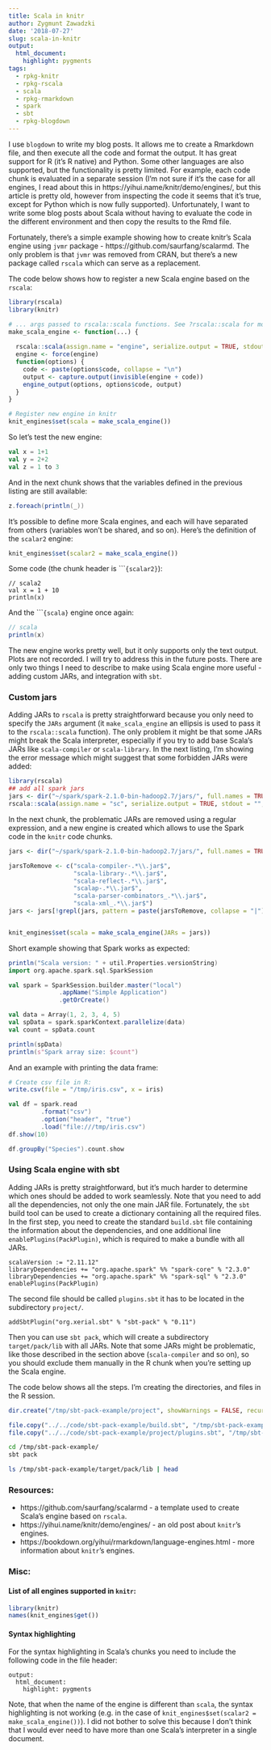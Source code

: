 ```yaml
---
title: Scala in knitr
author: Zygmunt Zawadzki
date: '2018-07-27'
slug: scala-in-knitr
output: 
  html_document: 
    highlight: pygments
tags: 
  - rpkg-knitr
  - rpkg-rscala
  - scala
  - rpkg-rmarkdown
  - spark
  - sbt
  - rpkg-blogdown
---
```



I use `blogdown` to write my blog posts. It allows me to create a Rmarkdown file, and then execute all the code and format the output. It has great support for R (it's R native) and Python. Some other languages are also supported, but the functionality is pretty limited. For example, each code chunk is evaluated in a separate session (I'm not sure if it's the case for all engines, I read about this in https://yihui.name/knitr/demo/engines/, but this article is pretty old, however from inspecting the code it seems that it's true, except for Python which is now fully supported). Unfortunately, I want to write some blog posts about Scala without having to evaluate the code in the different environment and then copy the results to the Rmd file.

Fortunately, there's a simple example showing how to create knitr's Scala engine using `jvmr` package - https://github.com/saurfang/scalarmd. The only problem is that `jvmr` was removed from CRAN, but there's a new package called `rscala` which can serve as a replacement.

The code below shows how to register a new Scala engine based on the `rscala`:

```r
library(rscala)
library(knitr)

# ... args passed to rscala::scala functions. See ?rscala::scala for more informations.
make_scala_engine <- function(...) {
  
  rscala::scala(assign.name = "engine", serialize.output = TRUE, stdout = "", ...)
  engine <- force(engine)
  function(options) {
    code <- paste(options$code, collapse = "\n")
    output <- capture.output(invisible(engine + code))
    engine_output(options, options$code, output)
  }
}

# Register new engine in knitr
knit_engines$set(scala = make_scala_engine())

```

So let's test the new engine:

```scala
val x = 1+1
val y = 2+2
val z = 1 to 3
```

And in the next chunk shows that the variables defined in the previous listing are still available:

```scala
z.foreach(println(_))
```

It's possible to define more Scala engines, and each will have separated from others (variables won't be shared, and so on). 
Here's the definition of the `scalar2` engine:

```r
knit_engines$set(scalar2 = make_scala_engine())
```

Some code (the chunk header is ````{scalar2}`):

```scalar2
// scala2
val x = 1 + 10
println(x)
```

And the ````{scala}` engine once again:

```scala
// scala
println(x)
```

The new engine works pretty well, but it only supports only the text output. Plots are not recorded. I will try to address this in the future posts. There are only two things I need to describe to make using Scala engine more useful - adding custom JARs, and integration with `sbt`.

### Custom jars

Adding JARs to `rscala` is pretty straightforward because you only need to specify the `JARs` argument (it `make_scala_engine` an ellipsis is used to pass it to the `rscala::scala` function). The only problem it might be that some JARs might break the Scala interpreter, especially if you try to add base Scala's JARs like `scala-compiler` or `scala-library`. In the next listing, I'm showing the error message which might suggest that some forbidden JARs were added:

```r
library(rscala)
## add all spark jars
jars <- dir("~/spark/spark-2.1.0-bin-hadoop2.7/jars/", full.names = TRUE)
rscala::scala(assign.name = "sc", serialize.output = TRUE, stdout = "", JARs = jars)
```

In the next chunk, the problematic JARs are removed using a regular expression, and a new engine is created which allows to use the Spark code in the `knitr` code chunks.

```r
jars <- dir("~/spark/spark-2.1.0-bin-hadoop2.7/jars/", full.names = TRUE)

jarsToRemove <- c("scala-compiler-.*\\.jar$",
                  "scala-library-.*\\.jar$",
                  "scala-reflect-.*\\.jar$",
                  "scalap-.*\\.jar$",
                  "scala-parser-combinators_.*\\.jar$",
                  "scala-xml_.*\\.jar$")
jars <- jars[!grepl(jars, pattern = paste(jarsToRemove, collapse = "|"))]


knit_engines$set(scala = make_scala_engine(JARs = jars))
```

Short example showing that Spark works as expected:

```scala
println("Scala version: " + util.Properties.versionString)
import org.apache.spark.sql.SparkSession

val spark = SparkSession.builder.master("local")
              .appName("Simple Application")
              .getOrCreate()

val data = Array(1, 2, 3, 4, 5)
val spData = spark.sparkContext.parallelize(data)
val count = spData.count

println(spData)
println(s"Spark array size: $count")

```

And an example with printing the data frame:

```r
# Create csv file in R:
write.csv(file = "/tmp/iris.csv", x = iris)
```

```scala
val df = spark.read
         .format("csv")
         .option("header", "true")
         .load("file:///tmp/iris.csv")
df.show(10)
```

```scala
df.groupBy("Species").count.show
```

### Using Scala engine with sbt 

Adding JARs is pretty straightforward, but it's much harder to determine which ones should be added to work seamlessly. Note that you need to add all the dependencies, not only the one main JAR file. Fortunately, the `sbt` build tool can be used to create a dictionary containing all the required files. In the first step, you need to create the standard `build.sbt` file containing the information about the dependencies, and one additional line `enablePlugins(PackPlugin)`, which is required to make a bundle with all JARs.

```
scalaVersion := "2.11.12"
libraryDependencies += "org.apache.spark" %% "spark-core" % "2.3.0"
libraryDependencies += "org.apache.spark" %% "spark-sql" % "2.3.0"
enablePlugins(PackPlugin)
```

The second file should be called `plugins.sbt` it has to be located in the subdirectory `project/`.

```
addSbtPlugin("org.xerial.sbt" % "sbt-pack" % "0.11")
```

Then you can use `sbt pack`, which will create a subdirectory `target/pack/lib` with all JARs. Note that some JARs might be problematic, like those described in the section above (`scala-compiler` and so on), so you should exclude them manually in the R chunk when you're setting up the Scala engine.


The code below shows all the steps. I'm creating the directories, and files in the R session.

```r
dir.create("/tmp/sbt-pack-example/project", showWarnings = FALSE, recursive = TRUE)

file.copy("../../code/sbt-pack-example/build.sbt", "/tmp/sbt-pack-example/build.sbt")
file.copy("../../code/sbt-pack-example/project/plugins.sbt", "/tmp/sbt-pack-example/project/plugins.sbt")
```

```bash
cd /tmp/sbt-pack-example/
sbt pack
```

```bash
ls /tmp/sbt-pack-example/target/pack/lib | head
```

### Resources:

- https://github.com/saurfang/scalarmd - a template used to create Scala's engine based on `rscala`.
- https://yihui.name/knitr/demo/engines/ - an old post about `knitr`'s engines.
- https://bookdown.org/yihui/rmarkdown/language-engines.html - more information about `knitr`'s engines.

### Misc:

#### List of all engines supported in `knitr`:

```r
library(knitr)
names(knit_engines$get())
```

#### Syntax highlighting

For the syntax highlighting in Scala's chunks you need to include the following code in the file header:
```
output: 
  html_document: 
    highlight: pygments
```

Note, that when the name of the engine is different than `scala`, the syntax highlighting is not working (e.g. in the case of `knit_engines$set(scalar2 = make_scala_engine())`). I did not bother to solve this because I don't think that I would ever need to have more than one Scala's interpreter in a single document.
